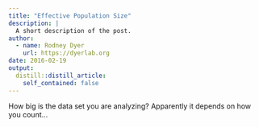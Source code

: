 ```yaml
---
title: "Effective Population Size"
description: |
  A short description of the post.
author:
  - name: Rodney Dyer
    url: https://dyerlab.org
date: 2016-02-19
output:
  distill::distill_article:
    self_contained: false
---
```





How big is the data set you are analyzing?  Apparently it depends on how you count&#8230;

<!--more-->
 
 
 
